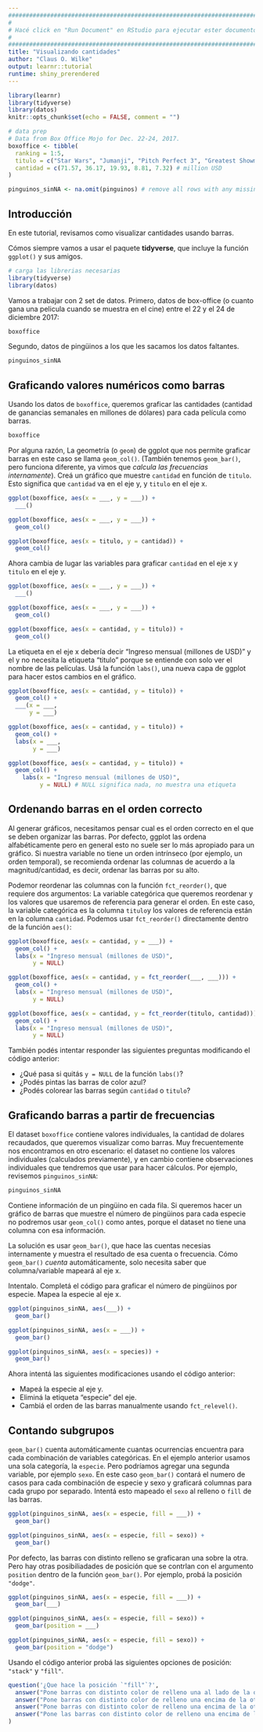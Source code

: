 ```yaml
---
#########################################################################
#                                                                       #
# Hacé click en "Run Document" en RStudio para ejecutar ester documento #
#                                                                       #
#########################################################################
title: "Visualizando cantidades"
author: "Claus O. Wilke"
output: learnr::tutorial
runtime: shiny_prerendered
---
```


```r
library(learnr)
library(tidyverse)
library(datos)
knitr::opts_chunk$set(echo = FALSE, comment = "")

# data prep
# Data from Box Office Mojo for Dec. 22-24, 2017. 
boxoffice <- tibble(
  ranking = 1:5,
  titulo = c("Star Wars", "Jumanji", "Pitch Perfect 3", "Greatest Showman", "Ferdinand"),
  cantidad = c(71.57, 36.17, 19.93, 8.81, 7.32) # million USD
)

pinguinos_sinNA <- na.omit(pinguinos) # remove all rows with any missing values
```

## Introducción

En este tutorial, revisamos como visualizar cantidades usando barras.

Cómos siempre vamos a usar el paquete **tidyverse**, que incluye la función  `ggplot()` y sus amigos.

```r
# carga las librerias necesarias
library(tidyverse)
library(datos)
```

Vamos a trabajar con 2 set de datos. Primero, datos de box-office (o cuanto gana una pelicula cuando se muestra en el cine) entre el 22 y el 24 de diciembre 2017:

```r
boxoffice
```

Segundo, datos de pingüinos a los que les sacamos los datos faltantes.

```r
pinguinos_sinNA
```


## Graficando valores numéricos como barras

Usando los datos de `boxoffice`, queremos graficar las cantidades (cantidad de ganancias semanales en millones de dólares) para cada película como barras.

```r
boxoffice
```

Por alguna razón, La geometría (o `geom`) de ggplot que nos permite graficar barras en este caso se llama `geom_col()`. (También tenemos `geom_bar()`, pero funciona diferente, ya vimos que *calcula las frecuencias internamente*). Creá un gráfico que muestre `cantidad` en función de `titulo`. Esto significa que `cantidad` va en el eje y, y `titulo` en el eje x.

```r
ggplot(boxoffice, aes(x = ___, y = ___)) +
  ___()
```

```r
ggplot(boxoffice, aes(x = ___, y = ___)) +
  geom_col()
```

```r
ggplot(boxoffice, aes(x = titulo, y = cantidad)) +
  geom_col()
```

Ahora cambia de lugar las variables para graficar `cantidad` en el eje x y `titulo` en el eje y.

```r
ggplot(boxoffice, aes(x = ___, y = ___)) +
  ___()
```

```r
ggplot(boxoffice, aes(x = ___, y = ___)) +
  geom_col()
```

```r
ggplot(boxoffice, aes(x = cantidad, y = titulo)) +
  geom_col()
```

La etiqueta en el eje x debería decir "Ingreso mensual (millones de USD)" y el y no necesita la etiqueta "titulo" porque se entiende con solo ver el nombre de las películas. Usá la función `labs()`, una nueva capa de ggplot para hacer estos cambios en el gráfico.

```r
ggplot(boxoffice, aes(x = cantidad, y = titulo)) +
  geom_col() +
  ___(x = ___,
      y = ___)
```

```r
ggplot(boxoffice, aes(x = cantidad, y = titulo)) +
  geom_col() +
  labs(x = ___,
       y = ___)
```

```r
ggplot(boxoffice, aes(x = cantidad, y = titulo)) +
  geom_col() +
    labs(x = "Ingreso mensual (millones de USD)",
         y = NULL) # NULL significa nada, no muestra una etiqueta
```

## Ordenando barras en el orden correcto

Al generar gráficos, necesitamos pensar cual es el orden correcto en el que se deben organizar las barras. Por defecto, ggplot las ordena alfabéticamente pero en general esto no suele ser lo más apropiado para un gráfico. Si nuestra variable no tiene un orden intrínseco (por ejemplo, un orden temporal), se recomienda ordenar las columnas de acuerdo a la magnitud/cantidad, es decir, ordenar las barras por su alto.

Podemor reordenar las columnas con la función `fct_reorder()`, que requiere dos argumentos: La variable categórica que queremos reordenar y los valores que usaremos de referencia para generar el orden. En este caso, la variable categórica es la columna `titulo`y los valores de referencia están en la columna `cantidad`. Podemos usar `fct_reorder()` directamente dentro de la función `aes()`:

```r
ggplot(boxoffice, aes(x = cantidad, y = ___)) +
  geom_col() +
  labs(x = "Ingreso mensual (millones de USD)",
       y = NULL)
```

```r
ggplot(boxoffice, aes(x = cantidad, y = fct_reorder(___, ___))) +
  geom_col() +
  labs(x = "Ingreso mensual (millones de USD)",
       y = NULL)
```

```r
ggplot(boxoffice, aes(x = cantidad, y = fct_reorder(titulo, cantidad))) +
  geom_col() +
  labs(x = "Ingreso mensual (millones de USD)",
       y = NULL)
```

También podés intentar responder las siguientes preguntas modificando el código anterior:

- ¿Qué pasa si quitás `y = NULL` de la función `labs()`?
- ¿Podés pintas las barras de color azul?
- ¿Podés colorear las barras según `cantidad` o `titulo`?


## Graficando barras a partir de frecuencias

El dataset `boxoffice` contiene valores individuales, la cantidad de dolares recaudados, que queremos visualizar como barras. Muy frecuentemente nos encontramos en otro escenario: el dataset no contiene los valores individuales (calculados previamente), y en cambio contiene observaciones individuales que tendremos que usar para hacer cálculos. Por ejemplo, revisemos `pinguinos_sinNA`:

```r
pinguinos_sinNA
```

Contiene información de un pingüino en cada fila. Si queremos hacer un gráfico de barras que muestre el número de pingüinos para cada especie no podremos usar `geom_col()` como antes, porque el dataset no tiene una columna con esa información.

La solución es usar `geom_bar()`, que hace las cuentas necesias internamente y muestra el resultado de esa cuenta o frecuencia. Cómo `geom_bar()` *cuenta* automáticamente, solo necesita saber que columna/variable mapeará al eje x.

Intentalo. Completá el código para graficar el número de pingüinos por especie. Mapea la especie al eje x.

```r
ggplot(pinguinos_sinNA, aes(___)) +
  geom_bar()
```

```r
ggplot(pinguinos_sinNA, aes(x = ___)) +
  geom_bar()
```

```r
ggplot(pinguinos_sinNA, aes(x = species)) +
  geom_bar()
```

Ahora intentá las siguientes modificaciones usando el código anterior:

- Mapeá la especie al eje y.
- Eliminá la etiqueta "especie" del eje.
- Cambiá el orden de las barras manualmente usando `fct_relevel()`.


## Contando subgrupos

`geom_bar()` cuenta automáticamente cuantas ocurrencias encuentra para cada combinación de variables categóricas. En el ejemplo anterior usamos una sola categoría, la  `especie`. Pero podríamos agregar una segunda variable, por ejemplo `sexo`. En este caso `geom_bar()` contará el numero de casos para cada combinación de especie y sexo y graficará columnas para cada grupo por separado. Intentá esto mapeado el `sexo` al relleno o `fill` de las barras. 

```r
ggplot(pinguinos_sinNA, aes(x = especie, fill = ___)) +
  geom_bar()
```

```r
ggplot(pinguinos_sinNA, aes(x = especie, fill = sexo)) +
  geom_bar()
```

Por defecto, las barras con distinto relleno se graficaran una sobre la otra. Pero hay otras posibiliadades de posición que se contrlan con el argumento `position` dentro de la función `geom_bar()`. Por ejemplo, probá la posición `"dodge"`.

```r
ggplot(pinguinos_sinNA, aes(x = especie, fill = ___)) +
  geom_bar(___)
```

```r
ggplot(pinguinos_sinNA, aes(x = especie, fill = sexo)) +
  geom_bar(position = ___)
```

```r
ggplot(pinguinos_sinNA, aes(x = especie, fill = sexo)) +
  geom_bar(position = "dodge")
```

Usando el código anterior probá las siguientes opciones de posición: `"stack"` y `"fill"`.

```r
question('¿Que hace la posición `"fill"`?',
  answer("Pone barras con distinto color de relleno una al lado de la otra."),
  answer("Pone barras con distinto color de relleno una encima de la otra."),
  answer("Pone barras con distinto color de relleno una encima de la otra, y normaliza la altura de cada grupo de barras para que sumen 1.", correct = TRUE),
  answer("Pone las barras con distinto color de relleno una encima de la otra y normaliza la suma de TODAS las barras a 1.")
)
```
